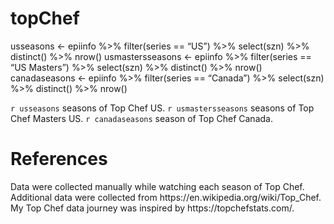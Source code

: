 # topChef


usseasons <- epiinfo %>% filter(series == "US") %>% select(szn) %>% distinct() %>% nrow()
usmastersseasons <- epiinfo %>% filter(series == "US Masters") %>% select(szn) %>% distinct() %>% nrow()
canadaseasons <- epiinfo %>% filter(series == "Canada") %>% select(szn) %>% distinct() %>% nrow()


`r usseasons` seasons of Top Chef US. `r usmastersseasons` seasons of Top Chef Masters US. `r canadaseasons` season of Top Chef Canada. 


# References
Data were collected manually while watching each season of Top Chef. Additional data were collected from https://en.wikipedia.org/wiki/Top_Chef. My Top Chef data journey was inspired by https://topchefstats.com/. 
